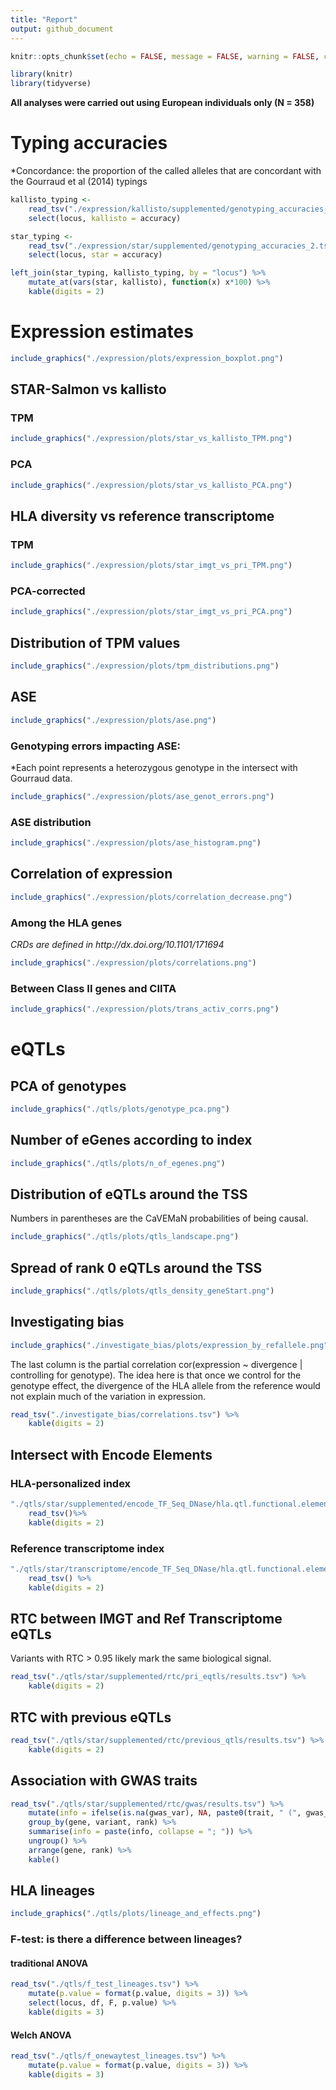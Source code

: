 ```yaml
---
title: "Report"
output: github_document
---
```


```r
knitr::opts_chunk$set(echo = FALSE, message = FALSE, warning = FALSE, comment = "")
```

```r
library(knitr)
library(tidyverse)
```

**All analyses were carried out using European individuals only (N = 358)**

# Typing accuracies

\*Concordance: the proportion of the called alleles that are concordant with the
Gourraud et al (2014) typings

```r
kallisto_typing <-
    read_tsv("./expression/kallisto/supplemented/genotyping_accuracies_2.tsv") %>%
    select(locus, kallisto = accuracy)

star_typing <-
    read_tsv("./expression/star/supplemented/genotyping_accuracies_2.tsv") %>%
    select(locus, star = accuracy)

left_join(star_typing, kallisto_typing, by = "locus") %>%
    mutate_at(vars(star, kallisto), function(x) x*100) %>%
    kable(digits = 2)
```

# Expression estimates

```r
include_graphics("./expression/plots/expression_boxplot.png")
```

## STAR-Salmon vs kallisto

### TPM

```r
include_graphics("./expression/plots/star_vs_kallisto_TPM.png")
```

### PCA

```r
include_graphics("./expression/plots/star_vs_kallisto_PCA.png")
```

## HLA diversity vs reference transcriptome

### TPM

```r
include_graphics("./expression/plots/star_imgt_vs_pri_TPM.png")
```

### PCA-corrected

```r
include_graphics("./expression/plots/star_imgt_vs_pri_PCA.png")
```

## Distribution of TPM values

```r
include_graphics("./expression/plots/tpm_distributions.png")
```

## ASE 

```r
include_graphics("./expression/plots/ase.png")
```

### Genotyping errors impacting ASE:

\*Each point represents a heterozygous genotype in the intersect with Gourraud
data.

```r
include_graphics("./expression/plots/ase_genot_errors.png")
```

### ASE distribution

```r
include_graphics("./expression/plots/ase_histogram.png")
```

## Correlation of expression

```r
include_graphics("./expression/plots/correlation_decrease.png")
```

### Among the HLA genes

*CRDs are defined in http://dx.doi.org/10.1101/171694* 

```r
include_graphics("./expression/plots/correlations.png")
```

### Between Class II genes and CIITA

```r
include_graphics("./expression/plots/trans_activ_corrs.png")
```


# eQTLs

## PCA of genotypes

```r
include_graphics("./qtls/plots/genotype_pca.png")
```

## Number of eGenes according to index

```r
include_graphics("./qtls/plots/n_of_egenes.png")
```

## Distribution of eQTLs around the TSS

Numbers in parentheses are the CaVEMaN probabilities of being causal.

```r
include_graphics("./qtls/plots/qtls_landscape.png")
```

## Spread of rank 0 eQTLs around the TSS

```r
include_graphics("./qtls/plots/qtls_density_geneStart.png")
```

## Investigating bias

```r
include_graphics("./investigate_bias/plots/expression_by_refallele.png")
```


The last column is the partial correlation cor(expression ~ divergence | controlling for genotype).
The idea here is that once we control for the genotype effect, the divergence of
the HLA allele from the reference would not explain much of the variation in 
expression.

```r
read_tsv("./investigate_bias/correlations.tsv") %>%
    kable(digits = 2)
```


## Intersect with Encode Elements

### HLA-personalized index

```r
"./qtls/star/supplemented/encode_TF_Seq_DNase/hla.qtl.functional.elements.tsv" %>%
    read_tsv()%>%
    kable(digits = 2)
```

### Reference transcriptome index

```r
"./qtls/star/transcriptome/encode_TF_Seq_DNase/hla.qtl.functional.elements.tsv" %>%
    read_tsv() %>%
    kable(digits = 2)
```


## RTC between IMGT and Ref Transcriptome eQTLs

Variants with RTC > 0.95 likely mark the same biological signal.

```r
read_tsv("./qtls/star/supplemented/rtc/pri_eqtls/results.tsv") %>%
    kable(digits = 2)
```

## RTC with previous eQTLs

```r
read_tsv("./qtls/star/supplemented/rtc/previous_qtls/results.tsv") %>%
    kable(digits = 2)
```

## Association with GWAS traits

```r
read_tsv("./qtls/star/supplemented/rtc/gwas/results.tsv") %>%
    mutate(info = ifelse(is.na(gwas_var), NA, paste0(trait, " (", gwas_var, ")"))) %>%
    group_by(gene, variant, rank) %>%
    summarise(info = paste(info, collapse = "; ")) %>%
    ungroup() %>%
    arrange(gene, rank) %>%
    kable()
```

## HLA lineages

```r
include_graphics("./qtls/plots/lineage_and_effects.png")
```

### F-test: is there a difference between lineages?

#### traditional ANOVA

```r
read_tsv("./qtls/f_test_lineages.tsv") %>%
    mutate(p.value = format(p.value, digits = 3)) %>%
    select(locus, df, F, p.value) %>%
    kable(digits = 3)
```

#### Welch ANOVA

```r
read_tsv("./qtls/f_onewaytest_lineages.tsv") %>%
    mutate(p.value = format(p.value, digits = 3)) %>%
    kable(digits = 3)
```

